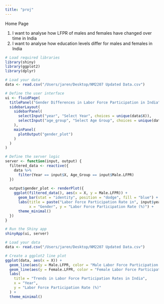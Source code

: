 ```yaml
---
title: "proj"
---
```


Home Page

1.  I want to analyse how LFPR of males and females have changed over time in India
2.  I want to analyse how education levels differ for males and females in India

```r
# Load required libraries
library(shiny)
library(ggplot2)
library(dplyr)

# Load your data 
data <- read.csv("/Users/jaren/Desktop/NM2207 Updated Data.csv")

# Define the user interface
ui <- fluidPage(
  titlePanel("Gender Differences in Labor Force Participation in India"),
  sidebarLayout(
    sidebarPanel(
      selectInput("year", "Select Year", choices = unique(data$X)),
      selectInput("age_group", "Select Age Group", choices = unique(data$Male.LFPR))
    ),
    mainPanel(
      plotOutput("gender_plot")
    )
  )
)

# Define the server logic
server <- function(input, output) {
  filtered_data <- reactive({
    data %>%
      filter(Year == input$X, Age_Group == input$Male.LFPR)
  })
  
  output$gender_plot <- renderPlot({
    ggplot(filtered_data(), aes(x = X, y = Male.LFPR)) +
      geom_bar(stat = "identity", position = "dodge", fill = "blue") +
      labs(title = paste("Labor Force Participation Rate in", input$year, "for Age Group", input$age_group),
           x = "Gender", y = "Labor Force Participation Rate (%)") +
      theme_minimal()
  })
}

# Run the Shiny app
shinyApp(ui, server)

```

```r

# Load your data 
data <- read.csv("/Users/jaren/Desktop/NM2207 Updated Data.csv")

# Create a ggplot2 line plot
ggplot(data, aes(x = X)) +
  geom_line(aes(y = Male.LFPR, color = "Male Labor Force Participation Rate")) + 
  geom_line(aes(y = Female.LFPR, color = "Female Labor Force Participation Rate")) +
  labs(
    title = "Trends in Labor Force Participation Rates in India",
    x = "Year",
    y = "Labor Force Participation Rate (%)"
  ) +
  theme_minimal()
```
